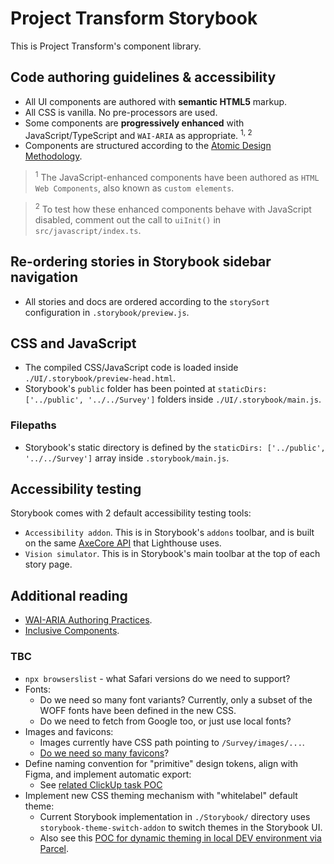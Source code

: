 
<Meta title="Introduction" />

# Project Transform Storybook
This is Project Transform's component library.

## Code authoring guidelines & accessibility
- All UI components are authored with **semantic HTML5** markup.
- All CSS is vanilla. No pre-processors are used.
- Some components are **progressively enhanced** with JavaScript/TypeScript and `WAI-ARIA` as appropriate. <sup>1, 2</sup>
- Components are structured according to the [Atomic Design Methodology](https://atomicdesign.bradfrost.com/chapter-2/).

> <sup>1</sup>
> The JavaScript-enhanced components have been authored as `HTML Web Components`, also known as `custom elements`.

> <sup>2</sup>
> To test how these enhanced components behave with JavaScript disabled, comment out the call to `uiInit()` in `src/javascript/index.ts`.

## Re-ordering stories in Storybook sidebar navigation
- All stories and docs are ordered according to the `storySort` configuration in `.storybook/preview.js`.

## CSS and JavaScript
- The compiled CSS/JavaScript code is loaded inside `./UI/.storybook/preview-head.html`.
- Storybook's `public` folder has been pointed at `staticDirs: ['../public', '../../Survey']` folders inside `./UI/.storybook/main.js`.

### Filepaths
- Storybook's static directory is defined by the `staticDirs: ['../public', '../../Survey']` array inside `.storybook/main.js`.

## Accessibility testing
Storybook comes with 2 default accessibility testing tools:
- `Accessibility addon`. This is in Storybook's `addons` toolbar, and is built on the same [AxeCore API](https://www.deque.com/axe/) that Lighthouse uses.
- `Vision simulator`. This is in Storybook's main toolbar at the top of each story page.

## Additional reading
- [WAI-ARIA Authoring Practices](https://www.w3.org/WAI/ARIA/apg/).
- [Inclusive Components](https://inclusive-components.design/).

### TBC
- `npx browserslist` - what Safari versions do we need to support?
- Fonts:
    - Do we need so many font variants? Currently, only a subset of the WOFF fonts have been defined in the new CSS.
    - Do we need to fetch from Google too, or just use local fonts?
- Images and favicons:
    - Images currently have CSS path pointing to `/Survey/images/...`.
    - [Do we need so many favicons](https://evilmartians.com/chronicles/how-to-favicon-in-2021-six-files-that-fit-most-needs)?
- Define naming convention for "primitive" design tokens, align with Figma, and implement automatic export:
    - See [related ClickUp task POC](https://app.clickup.com/t/8696gvh4k)
- Implement new CSS theming mechanism with "whitelabel" default theme:
    - Current Storybook implementation in `./Storybook/` directory uses `storybook-theme-switch-addon` to switch themes in the Storybook UI.
    - Also see this [POC for dynamic theming in local DEV environment via Parcel](https://github.com/basher/demo-storybook-modern-code-legacy-browser).
